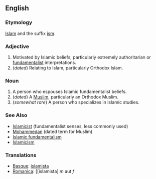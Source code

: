 ==English==

===Etymology===
[[Islam]] and the suffix [[ism]].

===Adjective===
# Motivated by Islamic beliefs, particularly extremely authoritarian or [[fundamentalist]] interpretations. 
# (''dated'') Relating to Islam, particularly Orthodox Islam.

===Noun===
# A person who espouses Islamic fundamentalist beliefs.
# (''dated'') A [[Muslim]], particularly an Orthodox Muslim.
# (''somewhat rare'') A person who specializes in Islamic studies.

===See Also===
*[[Islamicist]] (fundamentalist senses, less commonly used)
*[[Mohammedan]] (dated term for Muslim)
*[[Islamic fundamentalism]]
*[[Islamicism]]

===Translations===
*[[Basque]]: [[islamista]]
*[[Romanica]]: [[islamista] ''m'' aut ''f''